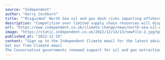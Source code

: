 ```yaml
---
source: "Independent"
author: "Harry Cockburn"
title: "‘Misguided’ North Sea oil and gas dash risks impacting offshore wind targets"
description: "Competition over limited supply chain resources will disproportionately affect renewables, experts warn"
url: "https://www.independent.co.uk/climate-change/news/north-sea-oil-gas-offshore-wind-energy-b2245067.html"
image: "https://static.independent.co.uk/2022/12/14/13/newFile-2.jpg?quality=75&width=1200&auto=webp"
published_at: "2022-12-15"
content: "Sign up to the Independent Climate email for the latest advice on saving the planet
Get our free Climate email
The Conservative governments renewed support for oil and gas extraction in the North S… [+3671 chars]"
---
```


